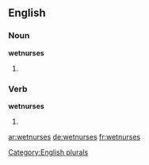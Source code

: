 
==English==

===Noun===
'''wetnurses'''

# {{plural of|wetnurse}}

===Verb===
'''wetnurses'''

# {{third-person singular of|wetnurse}}

[[Category:English plurals]]

[[ar:wetnurses]]
[[de:wetnurses]]
[[fr:wetnurses]]